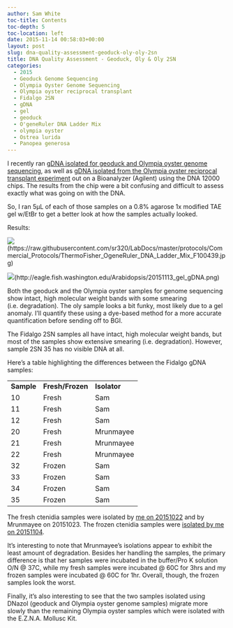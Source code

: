 ```yaml
---
author: Sam White
toc-title: Contents
toc-depth: 5
toc-location: left
date: 2015-11-14 00:58:03+00:00
layout: post
slug: dna-quality-assessment-geoduck-oly-oly-2sn
title: DNA Quality Assessment - Geoduck, Oly & Oly 2SN
categories:
  - 2015
  - Geoduck Genome Sequencing
  - Olympia Oyster Genome Sequencing
  - Olympia oyster reciprocal transplant
  - Fidalgo 2SN
  - gDNA
  - gel
  - geoduck
  - O'geneRuler DNA Ladder Mix
  - olympia oyster
  - Ostrea lurida
  - Panopea generosa
---
```


I recently ran [gDNA isolated for geoduck and Olympia oyster genome sequencing](../2015-11-05-dna-quantification-quality-assessment-geoduck-oly-gdna/index.qmd), as well as [gDNA isolated from the Olympia oyster reciprocal transplant experiment](../2015-11-05-dna-quantification-quality-assessment-oly-2sn-gdna/index.qmd) out on a Bioanalyzer (Agilent) using the DNA 12000 chips. The results from the chip were a bit confusing and difficult to assess exactly what was going on with the DNA.

So, I ran 5μL of each of those samples on a 0.8% agarose 1x modified TAE gel w/EtBr to get a better look at how the samples actually looked.

Results:

![](https://raw.githubusercontent.com/sr320/LabDocs/master/protocols/Commercial_Protocols/ThermoFisher_OgeneRuler_DNA_Ladder_Mix_F100439.jpg)(https://raw.githubusercontent.com/sr320/LabDocs/master/protocols/Commercial_Protocols/ThermoFisher_OgeneRuler_DNA_Ladder_Mix_F100439.jpg)

![](https://eagle.fish.washington.edu/Arabidopsis/20151113_gel_gDNA.png)(http://eagle.fish.washington.edu/Arabidopsis/20151113_gel_gDNA.png)



Both the geoduck and the Olympia oyster samples for genome sequencing show intact, high molecular weight bands with some smearing (i.e. degradation). The oly sample looks a bit funky, most likely due to a gel anomaly. I'll quantify these using a dye-based method for a more accurate quantification before sending off to BGI.

The Fidalgo 2SN samples all have intact, high molecular weight bands, but most of the samples show extensive smearing (i.e. degradation). However, sample 2SN 35 has no visible DNA at all.

Here's a table highlighting the differences between the Fidalgo gDNA samples:

<table >
<tbody >
<tr >

<td >**Sample**
</td>

<td >**Fresh/Frozen**
</td>

<td >**Isolator**
</td>
</tr>
<tr >

<td >10
</td>

<td >Fresh
</td>

<td >Sam
</td>
</tr>
<tr >

<td >11
</td>

<td >Fresh
</td>

<td >Sam
</td>
</tr>
<tr >

<td >12
</td>

<td >Fresh
</td>

<td >Sam
</td>
</tr>
<tr >

<td >20
</td>

<td >Fresh
</td>

<td >Mrunmayee
</td>
</tr>
<tr >

<td >21
</td>

<td >Fresh
</td>

<td >Mrunmayee
</td>
</tr>
<tr >

<td >22
</td>

<td >Fresh
</td>

<td >Mrunmayee
</td>
</tr>
<tr >

<td >32
</td>

<td >Frozen
</td>

<td >Sam
</td>
</tr>
<tr >

<td >33
</td>

<td >Frozen
</td>

<td >Sam
</td>
</tr>
<tr >

<td >34
</td>

<td >Frozen
</td>

<td >Sam
</td>
</tr>
<tr >

<td >35
</td>

<td >Frozen
</td>

<td >Sam
</td>
</tr>
</tbody>
</table>



The fresh ctenidia samples were isolated by [me on 20151022](../2015-10-22-dna-isolations-fidalgo-2sn-reciprocal-transplants-final-samplings/index.qmd) and by Mrunmayee on 20151023. The frozen ctenidia samples were [isolated by me on 20151104](../2015-11-04-dna-isolations-oly-fidalgo-2sn-ctenidia/index.qmd).

It's interesting to note that Mrunmayee's isolations appear to exhibit the least amount of degradation. Besides her handling the samples, the primary difference is that her samples were incubated in the buffer/Pro K solution O/N @ 37C, while my fresh samples were incubated @ 60C for 3hrs and my frozen samples were incubated @ 60C for 1hr. Overall, though, the frozen samples look the worst.

Finally, it's also interesting to see that the two samples isolated using DNazol (geoduck and Olympia oyster genome samples) migrate more slowly than the remaining Olympia oyster samples which were isolated with the E.Z.N.A. Mollusc Kit.
